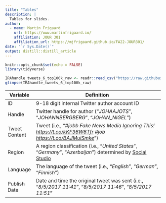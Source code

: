 ```yaml
---
title: "Tables"
description: |
  Tables for slides.
author:
  - name: Martin Frigaard
    url: https://www.martinfrigaard.io/
    affiliation: JOUR 301
    affiliation_url: https://mjfrigaard.github.io/FA22-JOUR301/
date: "`r Sys.Date()`"
output: distill::distill_article
---
```


```r
knitr::opts_chunk$set(echo = FALSE)
library(tidyverse)
```

```r
IRAhandle_tweets_6_top100k_raw <- readr::read_csv("https://raw.githubusercontent.com/fivethirtyeight/russian-troll-tweets/master/IRAhandle_tweets_6.csv", n_max = 100000)
glimpse(IRAhandle_tweets_6_top100k_raw)
```

| Variable      | Definition                                                                                                                                                                |
|-------------|-----------------------------------------------------------|
| ID            | 9-18 digit internal Twitter author account ID                                                                                                                             |
| Handle        | Twitter handle for author ("*JOHAAJOTS*", "*JOHANNBERGBERG*", "*JOHAN_NIGEL*")                                                                                            |
| Tweet Content | Tweet (i.e., "*#jobb Fake News Media Ignoring This! <https://t.co/kKF36W6Tfr> #job <https://t.co/BAJMuiSmke>*")                                                           |
| Region        | A region classification (i.e., "*United States*", "*Germany*", "*Azerbaijan*") determined by [Social Studio](https://help.salesforce.com/articleView?id=000199367&type=1) |
| Language      | The language of the tweet (i.e., "*English*", "*German*", "*Finnish*")                                                                                                    |
| Publish Date  | Date and time the original tweet was sent (i.e., "*8/5/2017 11:41*", "*8/5/2017 11:46*", "*8/5/2017 11:51*"                                                               |
